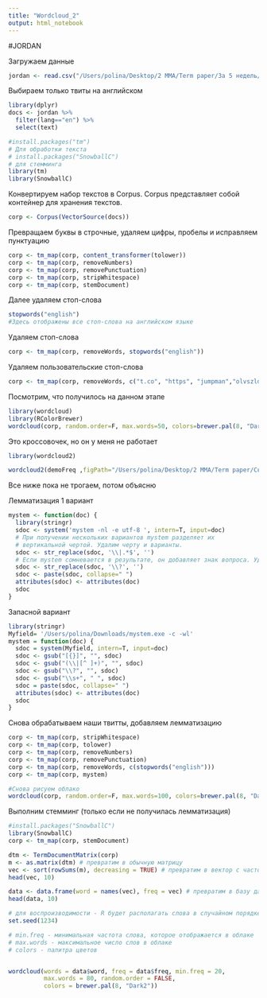 ```yaml
---
title: "Wordcloud_2"
output: html_notebook
---
```


#JORDAN

Загружаем данные
```r
jordan <- read.csv("/Users/polina/Desktop/2 MMA/Term paper/За 5 недель/dataJordan.csv", sep=",")
```
Выбираем только твиты на английском 
```r
library(dplyr)
docs <- jordan %>%
  filter(lang=="en") %>%
  select(text)
```

```r
#install.packages("tm")
# Для обработки текста
# install.packages("SnowballC") 
# для стемминга
library(tm)
library(SnowballC)
```
Конвертируем набор текстов в Corpus. Corpus представляет собой контейнер для хранения текстов.
```r
corp <- Corpus(VectorSource(docs))
```
Превращаем буквы в строчные, удаляем цифры, пробелы и исправляем пунктуацию
```r
corp <- tm_map(corp, content_transformer(tolower))
corp <- tm_map(corp, removeNumbers)
corp <- tm_map(corp, removePunctuation)
corp <- tm_map(corp, stripWhitespace)
corp <- tm_map(corp, stemDocument)
```
Далее удаляем стоп-слова
```r
stopwords("english")
#Здесь отображены все стоп-слова на английском языке
```
Удаляем стоп-слова
```r
corp <- tm_map(corp, removeWords, stopwords("english"))
```
Удаляем пользовательские стоп-слова 
```r
corp <- tm_map(corp, removeWords, c("t.co", "https", "jumpman","olvszldosb","pm","9phdg6grmt","jumpman23","1xnlrvbo9y","we're","ep1", "kklx6ezeeq","0rihrzbhlz", "dga8hn6ynp", "0lyiowrzgy", "ufdxgrmkrb",  "cyi8cn2eir", "luka7doncic", "gcsn7fr3kv", "veduabqwde", "httpstcoolvszldosb"))

```
Посмотрим, что получилось на данном этапе
```r
library(wordcloud)
library(RColorBrewer)
wordcloud(corp, random.order=F, max.words=50, colors=brewer.pal(8, "Dark2"))
```









Это кроссовочек, но он у меня не работает
```r
library(wordcloud2)

wordcloud2(demoFreq ,figPath="/Users/polina/Desktop/2 MMA/Term paper/Скрипты/sneakers.png",  size = 1.5)
```


Все ниже пока не трогаем, потом объясню

Лемматизация
1 вариант
```r
mystem <- function(doc) {
  library(stringr)
  sdoc <- system('mystem -nl -e utf-8 ', intern=T, input=doc)
  # При получении нескольких вариантов mystem разделяет их
  # вертикальной чертой. Удалим черту и варианты.
  sdoc <- str_replace(sdoc, '\\|.*$', '')
  # Если mystem сомневается в результате, он добавляет знак вопроса. Удаляем.
  sdoc <- str_replace(sdoc, '\\?', '')
  sdoc <- paste(sdoc, collapse=" ")
  attributes(sdoc) <- attributes(doc)
  sdoc
}
```

Запасной вариант
```r
library(stringr)
Myfield= '/Users/polina/Downloads/mystem.exe -c -wl'
mystem = function(doc) {
  sdoc = system(Myfield, intern=T, input=doc)
  sdoc <- gsub("[{}]", "", sdoc) 
  sdoc <- gsub("(\\|[^ ]+)", "", sdoc) 
  sdoc <- gsub("\\?", "", sdoc)
  sdoc <- gsub("\\s+", " ", sdoc) 
  sdoc = paste(sdoc, collapse=" ") 
  attributes(sdoc) <- attributes(doc) 
  sdoc
}
```

Снова обрабатываем наши твитты, добавляем лемматизацию
```r
corp <- tm_map(corp, stripWhitespace)
corp <- tm_map(corp, tolower)
corp <- tm_map(corp, removeNumbers)
corp <- tm_map(corp, removePunctuation)
corp <- tm_map(corp, removeWords, c(stopwords("english")))
corp <- tm_map(corp, mystem)
```
```r
#Снова рисуем облако
wordcloud(corp, random.order=F, max.words=100, colors=brewer.pal(8, "Dark2"))
```


Выполним стемминг (только если не получилась лемматизация)
```r
#install.packages("SnowballC")
library(SnowballC)
corp <- tm_map(corp, stemDocument)
```

```r
dtm <- TermDocumentMatrix(corp)
m <- as.matrix(dtm) # превратим в обычную матрицу
vec <- sort(rowSums(m), decreasing = TRUE) # превратим в вектор с частотами, отсортированный по убыванию
head(vec, 10)
```

```r
data <- data.frame(word = names(vec), freq = vec) # превратим в базу данных
head(data, 10) 
```

```r
# для воспроизводимости - R будет располагать слова в случайном порядке
set.seed(1234) 

# min.freq - минимальная частота слова, которое отображается в облаке
# max.words - максимальное число слов в облаке
# colors - палитра цветов


wordcloud(words = data$word, freq = data$freq, min.freq = 20,
          max.words = 80, random.order = FALSE, 
          colors = brewer.pal(8, "Dark2"))

```












